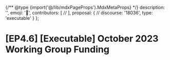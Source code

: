 
{/** @type {import('@/lib/mdxPageProps').MdxMetaProps} */}
    description: '',
    emoji: '📖',
    contributors: [
        // 
    ],
    proposal: {
        // discourse: '18036',
        type: 'executable'
    }
};

# [EP4.6] [Executable] October 2023 Working Group Funding

<WIP />
